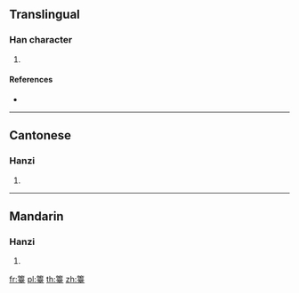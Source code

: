 {{character info/new}}
==Translingual==

===Han character===
{{Han char|rn=118|rad=竹|as=14|sn=20|four=88104|canj=HGRG}}

# {{defn|Han|sort=竹14}}

====References====
* {{Han ref|kx=0902.530|dkj=26667|dj=1328.150|hdz=53024.060|uh=7C49|ud=31817|bh=F4A6|bd=62630}}

----

==Cantonese==

===Hanzi===
{{yue-hanzi|jyut=toi4|y=toi4}}

# {{defn|lang=yue|sort=竹14}}

----

==Mandarin==

===Hanzi===
{{cmn-hanzi|pin=[[tái]] ([[tai2]])|wg=t'ai<sup>2</sup>}}

# {{defn|lang=cmn|sort=竹14}}

[[fr:籉]]
[[pl:籉]]
[[th:籉]]
[[zh:籉]]